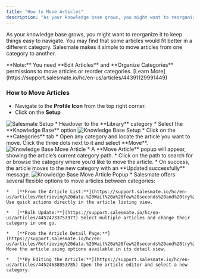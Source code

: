 ```yaml
---
title: "How to Move Articles"
description: "As your knowledge base grows, you might want to reorganize it to keep things easy to navigate. You may find that some articles would fit better in a d..."
---
```


As your knowledge base grows, you might want to reorganize it to keep things easy to navigate. You may find that some articles would fit better in a different category. Salesmate makes it simple to move articles from one category to another.

<Note>
**Note:** You need **Edit Articles** and **Organize Categories** permissions to move articles or reorder categories. [Learn More](https://support.salesmate.io/hc/en-us/articles/44391129991449)
</Note>

### How to Move Articles

*   Navigate to the **Profile Icon** from the top right corner.
*   Click on the **Setup**

<img src="https://support.salesmate.io/hc/article_attachments/47555443889817" alt="Salesmate Setup"/>
*   Headover to the **Library** category
*   Select the **Knowledge Base** option

<img src="https://support.salesmate.io/hc/article_attachments/47555443890713" alt="Knowledge Base Setup"/>
*   Click on the **Categories** tab
*   Open any category and locate the article you want to move. Click the three dots next to it and select **Move**.

<img src="https://support.salesmate.io/hc/article_attachments/47555443892761" alt="Knowledge Base Move Article"/>
*   A **Move Article** popup will appear, showing the article’s current category path.
*   Click on the path to search for or browse the category where you’d like to move the article.
*   On success, the article moves to the new category with an **Updated successfully** message.

<img src="https://support.salesmate.io/hc/article_attachments/47660187090969" alt="Knowledge Base Move Article Popup"/>
*   Salesmate offers several flexible options to move articles between categories:
    
    *   [**From the Article List:**](https://support.salesmate.io/hc/en-us/articles/Retrieving%20data.%20Wait%20a%20few%20seconds%20and%20try%20to%20cut%20or%20copy%20again.) Use quick actions directly in the article listing view.
        
    *   [**Bulk Update:**](https://support.salesmate.io/hc/en-us/articles/44524733757977) Select multiple articles and change their category in one go.
        
    *   [**From the Article Detail Page:**](https://support.salesmate.io/hc/en-us/articles/Retrieving%20data.%20Wait%20a%20few%20seconds%20and%20try%20to%20cut%20or%20copy%20again.) Move the article using options available in its detail view.
        
    *   [**By Editing the Article:**](https://support.salesmate.io/hc/en-us/articles/44524638853785) Open the article editor and select a new category.